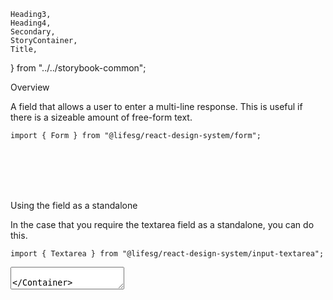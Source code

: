     Heading3,
    Heading4,
    Secondary,
    StoryContainer,
    Title,
} from "../../storybook-common";

<Meta title="Form/Textarea" component={Form.Textarea} />

<Title>Form.Textarea</Title>

<Secondary>Overview</Secondary>

A field that allows a user to enter a multi-line response. This is useful if there is a sizeable amount
of free-form text.

```tsx
import { Form } from "@lifesg/react-design-system/form";
```

<Canvas>
    <Story name="Textarea">
        <StoryContainer>
            <Container>
                <Form.Textarea
                    label="This is a textarea with a counter"
                    placeholder="Enter here..."
                    maxLength={100}
                />
                <br />
                <Form.Textarea
                    label="This is the disabled state"
                    placeholder="Enter here..."
                    maxLength={100}
                    disabled
                />
                <br />
                <Form.Textarea
                    label="This is the error state"
                    placeholder="Enter here..."
                    maxLength={100}
                    errorMessage="Input required"
                />
                <br />
                <Form.Textarea
                    label="This is does not have a counter"
                    placeholder="Enter here..."
                />
                <br />
                <Form.Textarea
                    label="This is a textarea with a custom counter"
                    placeholder="Enter here..."
                    maxLength={100}
                    counterLabelFunction={counterLabelFunction}
                />
            </Container>
        </StoryContainer>
    </Story>
</Canvas>

<Heading3>Using the field as a standalone</Heading3>

In the case that you require the textarea field as a standalone, you can do this.

```tsx
import { Textarea } from "@lifesg/react-design-system/input-textarea";
```

<Preview>
    <Story name="Standalone usage">
        <StoryContainer>
            <Container>
                <Textarea placeholder="Enter here..." maxLength={100} />
            </Container>
        </StoryContainer>
    </Story>
</Preview>

<Secondary>Component API</Secondary>

<PropsTable />
